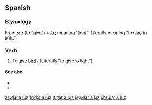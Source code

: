 {{also|dar à luz}}
==Spanish==

===Etymology===
From ''[[dar#Spanish|dar]]'' (to "give") + ''[[luz]]'' meaning "[[light]]". Literally meaning "to [[give]] to [[light]]".

===Verb===
{{head|es|verb|head='''[[dar#Spanish|dar]] [[a#Spanish|a]] [[luz#Spanish|luz]]'''}}

# {{context|idiomatic|lang=es}} To [[give birth]]. (Literally "to give to light")

====See also====
* {{l|es|nacer}}
* {{l|es|parir}}

[[az:dar a luz]]
[[fr:dar a luz]]
[[lt:dar a luz]]
[[mg:dar a luz]]
[[chr:dar a luz]]